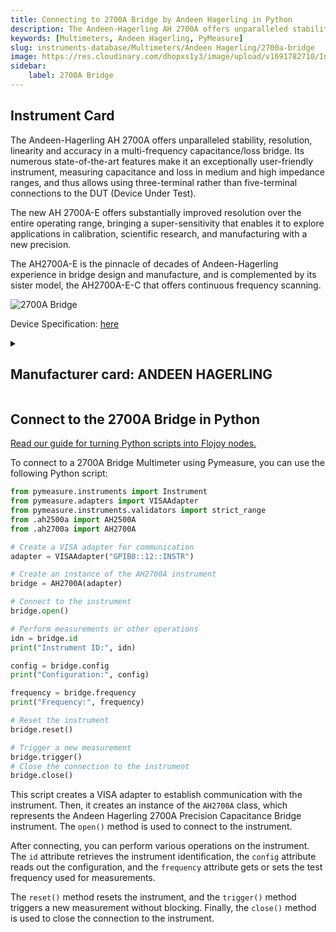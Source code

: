 ```yaml
---
title: Connecting to 2700A Bridge by Andeen Hagerling in Python
description: The Andeen-Hagerling AH 2700A offers unparalleled stability, resolution, linearity and accuracy in a multi-frequency capacitance/loss bridge. Its numerous state-of-the-art features make it an exceptionally user-friendly instrument, measuring capacitance and loss in medium and high impedance ranges, and thus allows using three-terminal rather than five-terminal connections to the DUT (Device Under Test).  The new AH 2700A-E offers substantially improved resolution over the entire operating range, bringing a super-sensitivity that enables it to explore applications in calibration, scientific research, and manufacturing with a new precision.  The AH2700A-E is the pinnacle of decades of Andeen-Hagerling experience in bridge design and manufacture, and is complemented by its sister model, the AH2700A-E-C that offers continuous frequency scanning.
keywords: [Multimeters, Andeen Hagerling, PyMeasure] 
slug: instruments-database/Multimeters/Andeen Hagerling/2700a-bridge 
image: https://res.cloudinary.com/dhopxs1y3/image/upload/v1691782710/Instruments/Multimeters/2700A-Bridge/2700A-Bridge.jpg
sidebar:
    label: 2700A Bridge 
---
```



## Instrument Card

The Andeen-Hagerling AH 2700A offers unparalleled stability, resolution, linearity and accuracy in a multi-frequency capacitance/loss bridge. Its numerous state-of-the-art features make it an exceptionally user-friendly instrument, measuring capacitance and loss in medium and high impedance ranges, and thus allows using three-terminal rather than five-terminal connections to the DUT (Device Under Test).

The new AH 2700A-E offers substantially improved resolution over the entire operating range, bringing a super-sensitivity that enables it to explore applications in calibration, scientific research, and manufacturing with a new precision.

The AH2700A-E is the pinnacle of decades of Andeen-Hagerling experience in bridge design and manufacture, and is complemented by its sister model, the AH2700A-E-C that offers continuous frequency scanning.

![2700A Bridge](https://res.cloudinary.com/dhopxs1y3/image/upload/v1691782710/Instruments/Multimeters/2700A-Bridge/2700A-Bridge.jpg)

Device Specification: [here](https://www.andeen-hagerling.com/ah2700a.pdf)

<details style={{ marginTop: "15px"}}>
<summary><h2 style={{display:'inline'}}>Manufacturer card: ANDEEN HAGERLING</h2></summary>

![ANDEEN HAGERLING](https://res.cloudinary.com/dhopxs1y3/image/upload/v1692806198/Instruments/Vendor%20Logos/Andeen_Hagerling.png)

**Andeen**-**Hagerling**, Inc. - manufacturers of the world's most accurate capacitance bridges and standards

- Headquarters: US
- Yearly Revenue (millions, USD): 1
- Vendor Website: [here](https://www.andeen-hagerling.com/)

</details>


<FeaturedInstrumentVideo category="MULTIMETERS" />

## Connect to the 2700A Bridge in Python

[Read our guide for turning Python scripts into Flojoy nodes.](https://docs.flojoy.ai/contribution/blocks/custom-flojoy-block/)



<Tabs>
<TabItem value="Flojoy" label="Flojoy" className="flojoy-instrument-tabs">

<SectionsCard category="MULTIMETERS" manufacturer="Andeen Hagerling"></SectionsCard>

</TabItem>
<TabItem value="PyMeasure" label="PyMeasure">

To connect to a 2700A Bridge Multimeter using Pymeasure, you can use the following Python script:

```python
from pymeasure.instruments import Instrument
from pymeasure.adapters import VISAAdapter
from pymeasure.instruments.validators import strict_range
from .ah2500a import AH2500A
from .ah2700a import AH2700A

# Create a VISA adapter for communication
adapter = VISAAdapter("GPIB0::12::INSTR")

# Create an instance of the AH2700A instrument
bridge = AH2700A(adapter)

# Connect to the instrument
bridge.open()

# Perform measurements or other operations
idn = bridge.id
print("Instrument ID:", idn)

config = bridge.config
print("Configuration:", config)

frequency = bridge.frequency
print("Frequency:", frequency)

# Reset the instrument
bridge.reset()

# Trigger a new measurement
bridge.trigger()
# Close the connection to the instrument
bridge.close()
```

This script creates a VISA adapter to establish communication with the instrument. Then, it creates an instance of the `AH2700A` class, which represents the Andeen Hagerling 2700A Precision Capacitance Bridge instrument. The `open()` method is used to connect to the instrument.

After connecting, you can perform various operations on the instrument. The `id` attribute retrieves the instrument identification, the `config` attribute reads out the configuration, and the `frequency` attribute gets or sets the test frequency used for measurements.

The `reset()` method resets the instrument, and the `trigger()` method triggers a new measurement without blocking. Finally, the `close()` method is used to close the connection to the instrument.

</TabItem>
</Tabs>